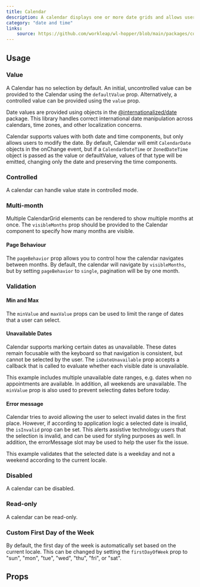 ```yaml
---
title: Calendar
description: A calendar displays one or more date grids and allows users to select a single date.
category: "date and time"
links:
    source: https://github.com/workleap/wl-hopper/blob/main/packages/components/src/calendar/src/Calendar.tsx
---
```


<Example src="calendar/docs/preview" isOpen />

## Usage

### Value

A Calendar has no selection by default. An initial, uncontrolled value can be provided to the Calendar using the `defaultValue` prop. Alternatively, a controlled value can be provided using the `value` prop.

Date values are provided using objects in the [@internationalized/date](https://react-spectrum.adobe.com/internationalized/date/index.html) package. This library handles correct international date manipulation across calendars, time zones, and other localization concerns.

Calendar supports values with both date and time components, but only allows users to modify the date. By default, Calendar will emit `CalendarDate` objects in the onChange event, but if a `CalendarDateTime` or `ZonedDateTime` object is passed as the value or defaultValue, values of that type will be emitted, changing only the date and preserving the time components.

<Example src="calendar/docs/value" />

### Controlled

A calendar can handle value state in controlled mode.

<Example src="calendar/docs/controlled" />

### Multi-month

Multiple CalendarGrid elements can be rendered to show multiple months at once.
The `visibleMonths` prop should be provided to the Calendar component to specify how many months are visible.

<Example src="calendar/docs/multi-month" />

#### Page Behaviour

The `pageBehavior` prop allows you to control how the calendar navigates between months.
By default, the calendar will navigate by `visibleMonths`, but by setting `pageBehavior` to `single`, pagination will be by one month.

<Example src="calendar/docs/page-behavior" />

### Validation

#### Min and Max

The `minValue` and `maxValue` props can be used to limit the range of dates that a user can select.

<Example src="calendar/docs/min-max" />

#### Unavailable Dates

Calendar supports marking certain dates as unavailable.
These dates remain focusable with the keyboard so that navigation is consistent, but cannot be selected by the user.
The `isDateUnavailable` prop accepts a callback that is called to evaluate whether each visible date is unavailable.

This example includes multiple unavailable date ranges, e.g. dates when no appointments are available.
In addition, all weekends are unavailable. The `minValue` prop is also used to prevent selecting dates before today.

<Example src="calendar/docs/unavailable" />

#### Error message

Calendar tries to avoid allowing the user to select invalid dates in the first place.
However, if according to application logic a selected date is invalid, the `isInvalid` prop can be set.
This alerts assistive technology users that the selection is invalid, and can be used for styling purposes as well.
In addition, the errorMessage slot may be used to help the user fix the issue.

This example validates that the selected date is a weekday and not a weekend according to the current locale.

<Example src="calendar/docs/error-message" />

### Disabled

A calendar can be disabled.

<Example src="calendar/docs/disabled" />

### Read-only

A calendar can be read-only.

<Example src="calendar/docs/readonly" />

### Custom First Day of the Week

By default, the first day of the week is automatically set based on the current locale.
This can be changed by setting the `firstDayOfWeek` prop to "sun", "mon", "tue", "wed", "thu", "fri", or "sat".

<Example src="calendar/docs/custom-first-day" />

## Props

<PropTable component="Calendar" />
